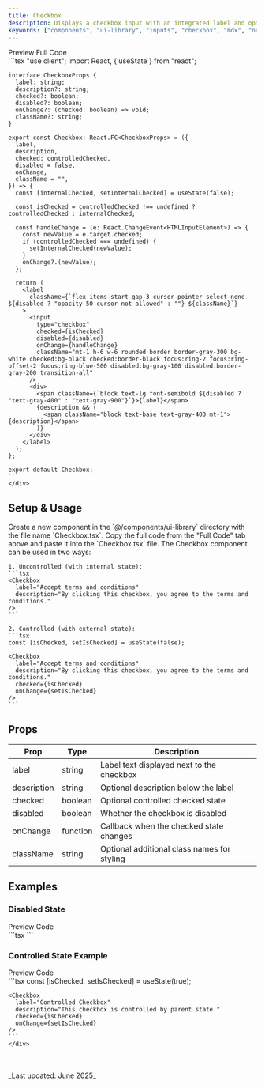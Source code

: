 ```yaml
---
title: Checkbox
description: Displays a checkbox input with an integrated label and optional description.
keywords: ["components", "ui-library", "inputs", "checkbox", "mdx", "nextjs", "documents"]
---
```




<Tabs defaultValue="preview">
  <TabsList>
    <TabsTrigger value="preview">Preview</TabsTrigger>
    <TabsTrigger value="code">Full Code</TabsTrigger>
  </TabsList>
  <TabsContent value="preview" className="mt-4 justify-center">
    <div className="justify-center h-[20rem] border rounded-md bg-white p-4 flex items-center">
      <Checkbox
        label="Accept terms and conditions"
        description="By clicking this checkbox, you agree to the terms and conditions."
      />
    </div>
  </TabsContent>
  <TabsContent value="code" className="mt-4">
    <div className="[&_pre]:!my-0">
    ```tsx
    "use client";
    import React, { useState } from "react";

    interface CheckboxProps {
      label: string;
      description?: string;
      checked?: boolean;
      disabled?: boolean;
      onChange?: (checked: boolean) => void;
      className?: string;
    }

    export const Checkbox: React.FC<CheckboxProps> = ({
      label,
      description,
      checked: controlledChecked,
      disabled = false,
      onChange,
      className = "",
    }) => {
      const [internalChecked, setInternalChecked] = useState(false);
  
      const isChecked = controlledChecked !== undefined ? controlledChecked : internalChecked;

      const handleChange = (e: React.ChangeEvent<HTMLInputElement>) => {
        const newValue = e.target.checked;
        if (controlledChecked === undefined) {
          setInternalChecked(newValue);
        }
        onChange?.(newValue);
      };

      return (
        <label
          className={`flex items-start gap-3 cursor-pointer select-none ${disabled ? "opacity-50 cursor-not-allowed" : ""} ${className}`}
        >
          <input
            type="checkbox"
            checked={isChecked}
            disabled={disabled}
            onChange={handleChange}
            className="mt-1 h-6 w-6 rounded border border-gray-300 bg-white checked:bg-black checked:border-black focus:ring-2 focus:ring-offset-2 focus:ring-blue-500 disabled:bg-gray-100 disabled:border-gray-200 transition-all"
          />
          <div>
            <span className={`block text-lg font-semibold ${disabled ? "text-gray-400" : "text-gray-900"}`}>{label}</span>
            {description && (
              <span className="block text-base text-gray-400 mt-1">{description}</span>
            )}
          </div>
        </label>
      );
    };

    export default Checkbox;
    ```
    </div>
  </TabsContent>
</Tabs>

## Setup & Usage

<Step>
  <StepItem title="Create a new Component">
    Create a new component in the `@/components/ui-library` directory with the file name `Checkbox.tsx`.
  </StepItem>

  <StepItem title="Copy the Full Code inside the component">
    Copy the full code from the "Full Code" tab above and paste it into the `Checkbox.tsx` file.
  </StepItem>

  <StepItem title="Use the Component">
    The Checkbox component can be used in two ways:

    1. Uncontrolled (with internal state):
    ```tsx
    <Checkbox
      label="Accept terms and conditions"
      description="By clicking this checkbox, you agree to the terms and conditions."
    />
    ```

    2. Controlled (with external state):
    ```tsx
    const [isChecked, setIsChecked] = useState(false);
    
    <Checkbox
      label="Accept terms and conditions"
      description="By clicking this checkbox, you agree to the terms and conditions."
      checked={isChecked}
      onChange={setIsChecked}
    />
    ```
  </StepItem>
</Step>

## Props

| Prop        | Type      | Description                                      |
|-------------|-----------|--------------------------------------------------|
| label       | string    | Label text displayed next to the checkbox         |
| description | string    | Optional description below the label              |
| checked     | boolean   | Optional controlled checked state                 |
| disabled    | boolean   | Whether the checkbox is disabled                  |
| onChange    | function  | Callback when the checked state changes           |
| className   | string    | Optional additional class names for styling       |

## Examples

### Disabled State

<Tabs defaultValue="preview">
  <TabsList>
    <TabsTrigger value="preview">Preview</TabsTrigger>
    <TabsTrigger value="code">Code</TabsTrigger>
  </TabsList>
  <TabsContent value="preview" className="mt-4 justify-center">
    <div className="justify-center h-[20rem] border rounded-md bg-white p-4 flex items-center">
      <Checkbox
        label="Disabled Checkbox"
        description="This checkbox is disabled and cannot be checked."
        checked={false}
        disabled={true}
      />
    </div>
  </TabsContent>
  <TabsContent value="code" className="mt-4">
    <div className="[&_pre]:!my-0">
    ```tsx
    <Checkbox
      label="Disabled Checkbox"
      description="This checkbox is disabled and cannot be checked."
      checked={false}
      disabled={true}
    />
    ```
    </div>
  </TabsContent>
</Tabs>

### Controlled State Example

<Tabs defaultValue="preview">
  <TabsList>
    <TabsTrigger value="preview">Preview</TabsTrigger>
    <TabsTrigger value="code">Code</TabsTrigger>
  </TabsList>
  <TabsContent value="preview" className="mt-4 justify-center">
    <div className="justify-center h-[20rem] border rounded-md bg-white p-4 flex items-center">
      <Checkbox
        label="Controlled Checkbox"
        description="This checkbox is controlled by parent state."
        checked={true}
      />
    </div>
  </TabsContent>
  <TabsContent value="code" className="mt-4">
    <div className="[&_pre]:!my-0">
    ```tsx
    const [isChecked, setIsChecked] = useState(true);
    
    <Checkbox
      label="Controlled Checkbox"
      description="This checkbox is controlled by parent state."
      checked={isChecked}
      onChange={setIsChecked}
    />
    ```
    </div>
  </TabsContent>
</Tabs>

<br />
<br />
_Last updated: June 2025_
